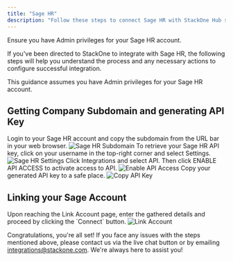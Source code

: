 ```yaml
---
title: "Sage HR"
description: "Follow these steps to connect Sage HR with StackOne Hub successfully."
---
```



<Warning>
  Ensure you have Admin privileges for your Sage HR account.
</Warning>

If you've been directed to StackOne to integrate with Sage HR, the following steps will help you understand the process and any necessary actions to configure successful integration.

This guidance assumes you have Admin privileges for your Sage HR account.

## Getting Company Subdomain and generating API Key

<Steps>
  <Step title="Login to Sage HR">
    Login to your Sage HR account and copy the subdomain from the URL bar in your web browser.
    <Frame>
      <img className='rounded-md' style={{ margin: '0 auto', border: '1px solid #efefef' }} alt="Sage HR Subdomain" src="/images/sagehr/image1.png" />
    </Frame>
  </Step>

  <Step title="Navigate to Settings">
    To retrieve your Sage HR API key, click on your username in the top-right corner and select Settings.
    <Frame>
      <img className='rounded-md' style={{ margin: '0 auto', border: '1px solid #efefef' }} alt="Sage HR Settings" src="/images/sagehr/image2.png" />
    </Frame>
  </Step>

  <Step title="Enable API Access">
    Click Integrations and select API. Then click ENABLE API ACCESS to activate access to API.
    <Frame>
      <img className='rounded-md' style={{ margin: '0 auto', border: '1px solid #efefef' }} alt="Enable API Access" src="/images/sagehr/image3.png" />
    </Frame>
  </Step>

  <Step title="Copy API Key">
    Copy your generated API key to a safe place.
    <Frame>
      <img className='rounded-md' style={{ margin: '0 auto', border: '1px solid #efefef' }} alt="Copy API Key" src="/images/sagehr/image4.png" />
    </Frame>
  </Step>
</Steps>

## Linking your Sage Account

<Steps>
  <Step title="Enter API Key and Subdomain">
    Upon reaching the Link Account page, enter the gathered details and proceed by clicking the `Connect` button.
    <Frame>
      <img className='rounded-md' style={{ margin: '0 auto', border: '1px solid #efefef' }} alt="Link Account" src="/images/sagehr/image5.png" />
    </Frame>
  </Step>
</Steps>

Congratulations, you're all set! If you face any issues with the steps mentioned above, please contact us via the live chat button or by emailing integrations@stackone.com. We're always here to assist you!

<IntegrationFooter />
